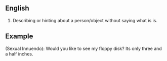 ==English==

#Describing or hinting about a person/object without saying what is is.

==Example==

(Sexual Innuendo): Would you like to see my floppy disk? Its only three and a half inches.